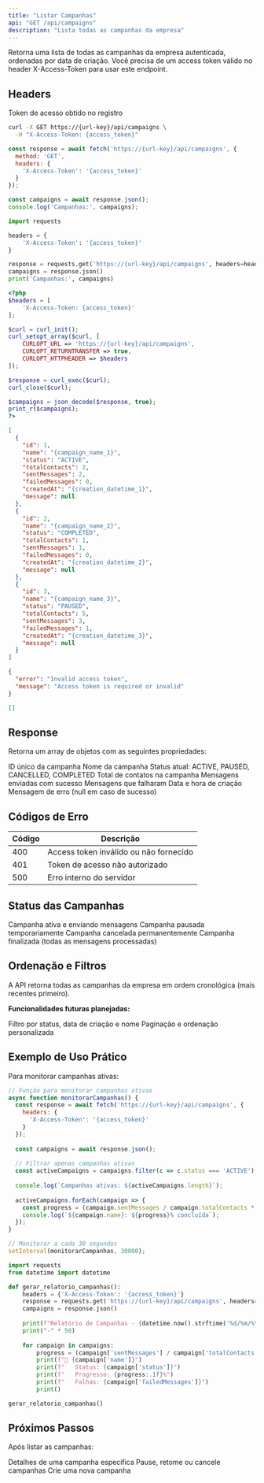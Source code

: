 ```yaml
---
title: "Listar Campanhas"
api: "GET /api/campaigns"
description: "Lista todas as campanhas da empresa"
---
```


<Tip>
Retorna uma lista de todas as campanhas da empresa autenticada, ordenadas por data de criação.
</Tip>

<Warning>
Você precisa de um access token válido no header X-Access-Token para usar este endpoint.
</Warning>

## Headers

<ParamField header="X-Access-Token" type="string" required>
  Token de acesso obtido no registro
</ParamField>

<RequestExample>

```bash cURL
curl -X GET https://{url-key}/api/campaigns \
  -H "X-Access-Token: {access_token}"
```

```javascript JavaScript
const response = await fetch('https://{url-key}/api/campaigns', {
  method: 'GET',
  headers: {
    'X-Access-Token': '{access_token}'
  }
});

const campaigns = await response.json();
console.log('Campanhas:', campaigns);
```

```python Python
import requests

headers = {
    'X-Access-Token': '{access_token}'
}

response = requests.get('https://{url-key}/api/campaigns', headers=headers)
campaigns = response.json()
print('Campanhas:', campaigns)
```

```php PHP
<?php
$headers = [
    'X-Access-Token: {access_token}'
];

$curl = curl_init();
curl_setopt_array($curl, [
    CURLOPT_URL => 'https://{url-key}/api/campaigns',
    CURLOPT_RETURNTRANSFER => true,
    CURLOPT_HTTPHEADER => $headers
]);

$response = curl_exec($curl);
curl_close($curl);

$campaigns = json_decode($response, true);
print_r($campaigns);
?>
```

</RequestExample>

<ResponseExample>

```json Sucesso (200 OK)
[
  {
    "id": 1,
    "name": "{campaign_name_1}",
    "status": "ACTIVE",
    "totalContacts": 2,
    "sentMessages": 2,
    "failedMessages": 0,
    "createdAt": "{creation_datetime_1}",
    "message": null
  },
  {
    "id": 2,
    "name": "{campaign_name_2}",
    "status": "COMPLETED",
    "totalContacts": 1,
    "sentMessages": 1,
    "failedMessages": 0,
    "createdAt": "{creation_datetime_2}",
    "message": null
  },
  {
    "id": 3,
    "name": "{campaign_name_3}",
    "status": "PAUSED",
    "totalContacts": 5,
    "sentMessages": 3,
    "failedMessages": 1,
    "createdAt": "{creation_datetime_3}",
    "message": null
  }
]
```

```json Erro (400 Bad Request)
{
  "error": "Invalid access token",
  "message": "Access token is required or invalid"
}
```

```json Array Vazio (200 OK)
[]
```

</ResponseExample>

## Response

Retorna um array de objetos com as seguintes propriedades:

<ResponseField name="id" type="number">
  ID único da campanha
</ResponseField>

<ResponseField name="name" type="string">
  Nome da campanha
</ResponseField>

<ResponseField name="status" type="string">
  Status atual: ACTIVE, PAUSED, CANCELLED, COMPLETED
</ResponseField>

<ResponseField name="totalContacts" type="number">
  Total de contatos na campanha
</ResponseField>

<ResponseField name="sentMessages" type="number">
  Mensagens enviadas com sucesso
</ResponseField>

<ResponseField name="failedMessages" type="number">
  Mensagens que falharam
</ResponseField>

<ResponseField name="createdAt" type="datetime">
  Data e hora de criação
</ResponseField>

<ResponseField name="message" type="string">
  Mensagem de erro (null em caso de sucesso)
</ResponseField>

## Códigos de Erro

| Código | Descrição |
|--------|-----------|
| 400 | Access token inválido ou não fornecido |
| 401 | Token de acesso não autorizado |
| 500 | Erro interno do servidor |

## Status das Campanhas

<CardGroup cols={2}>
  <Card title="ACTIVE" icon="play" color="#16a34a">
    Campanha ativa e enviando mensagens
  </Card>
  <Card title="PAUSED" icon="pause" color="#eab308">
    Campanha pausada temporariamente
  </Card>
  <Card title="CANCELLED" icon="stop" color="#dc2626">
    Campanha cancelada permanentemente
  </Card>
  <Card title="COMPLETED" icon="check" color="#6366f1">
    Campanha finalizada (todas as mensagens processadas)
  </Card>
</CardGroup>

## Ordenação e Filtros

<Note>
A API retorna todas as campanhas da empresa em ordem cronológica (mais recentes primeiro).
</Note>

**Funcionalidades futuras planejadas:**

<CardGroup cols={2}>
  <Card title="Filtros Avançados" icon="filter" color="#8b5cf6">
    Filtro por status, data de criação e nome
  </Card>
  <Card title="Controles de Lista" icon="settings" color="#f59e0b">
    Paginação e ordenação personalizada
  </Card>
</CardGroup>

## Exemplo de Uso Prático

Para monitorar campanhas ativas:

<RequestExample>

```javascript Monitoramento de Campanhas
// Função para monitorar campanhas ativas
async function monitorarCampanhas() {
  const response = await fetch('https://{url-key}/api/campaigns', {
    headers: {
      'X-Access-Token': '{access_token}'
    }
  });
  
  const campaigns = await response.json();
  
  // Filtrar apenas campanhas ativas
  const activeCampaigns = campaigns.filter(c => c.status === 'ACTIVE');
  
  console.log(`Campanhas ativas: ${activeCampaigns.length}`);
  
  activeCampaigns.forEach(campaign => {
    const progress = (campaign.sentMessages / campaign.totalContacts * 100).toFixed(1);
    console.log(`${campaign.name}: ${progress}% concluída`);
  });
}

// Monitorar a cada 30 segundos
setInterval(monitorarCampanhas, 30000);
```

```python Relatório de Status
import requests
from datetime import datetime

def gerar_relatorio_campanhas():
    headers = {'X-Access-Token': '{access_token}'}
    response = requests.get('https://{url-key}/api/campaigns', headers=headers)
    campaigns = response.json()
    
    print(f"Relatório de Campanhas - {datetime.now().strftime('%d/%m/%Y %H:%M')}")
    print("-" * 50)
    
    for campaign in campaigns:
        progress = (campaign['sentMessages'] / campaign['totalContacts']) * 100
        print(f"📧 {campaign['name']}")
        print(f"   Status: {campaign['status']}")
        print(f"   Progresso: {progress:.1f}%")
        print(f"   Falhas: {campaign['failedMessages']}")
        print()

gerar_relatorio_campanhas()
```

</RequestExample>

## Próximos Passos

Após listar as campanhas:

<CardGroup cols={3}>
  <Card title="Consultar Campanha" icon="magnifying-glass" href="/api-reference/campaigns/get">
    Detalhes de uma campanha específica
  </Card>
  <Card title="Gerenciar Campanha" icon="gear" href="/api-reference/campaigns/pause">
    Pause, retome ou cancele campanhas
  </Card>
  <Card title="Criar Nova Campanha" icon="plus" href="/api-reference/campaigns/create">
    Crie uma nova campanha
  </Card>
</CardGroup>